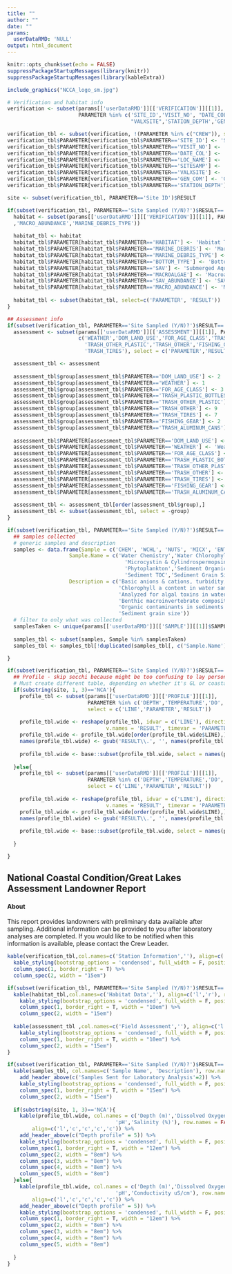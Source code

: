 ```yaml
---
title: ""
author: ""
date: ""
params:
  userDataRMD: 'NULL'
output: html_document
---
```



```r
knitr::opts_chunk$set(echo = FALSE)
suppressPackageStartupMessages(library(knitr))
suppressPackageStartupMessages(library(kableExtra))


```



```r

include_graphics("NCCA_logo_sm.jpg")

# Verification and habitat info
verification <- subset(params[['userDataRMD']][['VERIFICATION']][[1]], 
                       PARAMETER %in% c('SITE_ID','VISIT_NO', "DATE_COL","LOC_NAME",
                                        "VALXSITE",'STATION_DEPTH','GEN_COM','SITESAMP'))

verification_tbl <- subset(verification, !(PARAMETER %in% c("CREW")), select=c('PARAMETER','RESULT'))
verification_tbl$PARAMETER[verification_tbl$PARAMETER=='SITE_ID'] <- 'Site ID'
verification_tbl$PARAMETER[verification_tbl$PARAMETER=='VISIT_NO'] <- 'Visit Number'
verification_tbl$PARAMETER[verification_tbl$PARAMETER=='DATE_COL'] <- 'Sample Date'
verification_tbl$PARAMETER[verification_tbl$PARAMETER=='LOC_NAME'] <- 'Location'
verification_tbl$PARAMETER[verification_tbl$PARAMETER=='SITESAMP'] <- 'Site Sampled (Y/N)?'
verification_tbl$PARAMETER[verification_tbl$PARAMETER=='VALXSITE'] <- 'Sample Type'
verification_tbl$PARAMETER[verification_tbl$PARAMETER=='GEN_COM'] <- 'General Site Comments'
verification_tbl$PARAMETER[verification_tbl$PARAMETER=='STATION_DEPTH'] <- 'Station Depth (m)'

site <- subset(verification_tbl, PARAMETER=='Site ID')$RESULT


```

```r
if(subset(verification_tbl, PARAMETER=='Site Sampled (Y/N)?')$RESULT=='Y'){
  habitat <- subset(params[['userDataRMD']][['VERIFICATION']][[1]], PARAMETER %in% c('HABITAT','BOTTOM_TYPE','MARINE_DEBRIS','SAV','SAV_ABUNDANCE','MACROALGAE'
  ,'MACRO_ABUNDANCE','MARINE_DEBRIS_TYPE'))
 
  habitat_tbl <- habitat
  habitat_tbl$PARAMETER[habitat_tbl$PARAMETER=='HABITAT'] <- 'Habitat Type'
  habitat_tbl$PARAMETER[habitat_tbl$PARAMETER=='MARINE_DEBRIS'] <- 'Marine debris'
  habitat_tbl$PARAMETER[habitat_tbl$PARAMETER=='MARINE_DEBRIS_TYPE'] <- 'Marine debris type'
  habitat_tbl$PARAMETER[habitat_tbl$PARAMETER=='BOTTOM_TYPE'] <- 'Bottom type'
  habitat_tbl$PARAMETER[habitat_tbl$PARAMETER=='SAV'] <- 'Submerged Aquatic Vegetation (SAV)?'
  habitat_tbl$PARAMETER[habitat_tbl$PARAMETER=='MACROALGAE'] <- 'Macroalgae?'
  habitat_tbl$PARAMETER[habitat_tbl$PARAMETER=='SAV_ABUNDANCE'] <- 'SAV abundance'
  habitat_tbl$PARAMETER[habitat_tbl$PARAMETER=='MACRO_ABUNDANCE'] <- 'Macroalgae abundance'
  
  habitat_tbl <- subset(habitat_tbl, select=c('PARAMETER', 'RESULT'))
}
```

```r

## Assessment info
if(subset(verification_tbl, PARAMETER=='Site Sampled (Y/N)?')$RESULT=='Y'){
  assessment <- subset(params[['userDataRMD']][['ASSESSMENT']][[1]], PARAMETER %in% 
                       c('WEATHER','DOM_LAND_USE','FOR_AGE_CLASS','TRASH_PLASTIC_BOTTLES',
                         'TRASH_OTHER_PLASTIC','TRASH_OTHER','FISHING_GEAR','TRASH_ALUMINUM_CANS',
                         'TRASH_TIRES'), select = c('PARAMETER','RESULT'))

  assessment_tbl <- assessment
  
  assessment_tbl$group[assessment_tbl$PARAMETER=='DOM_LAND_USE'] <- 2
  assessment_tbl$group[assessment_tbl$PARAMETER=='WEATHER'] <- 1
  assessment_tbl$group[assessment_tbl$PARAMETER=='FOR_AGE_CLASS'] <- 3
  assessment_tbl$group[assessment_tbl$PARAMETER=='TRASH_PLASTIC_BOTTLES'] <- 5
  assessment_tbl$group[assessment_tbl$PARAMETER=='TRASH_OTHER_PLASTIC'] <- 6
  assessment_tbl$group[assessment_tbl$PARAMETER=='TRASH_OTHER'] <- 9
  assessment_tbl$group[assessment_tbl$PARAMETER=='TRASH_TIRES'] <- 7
  assessment_tbl$group[assessment_tbl$PARAMETER=='FISHING_GEAR'] <- 2
  assessment_tbl$group[assessment_tbl$PARAMETER=='TRASH_ALUMINUM_CANS'] <- 4
  
  assessment_tbl$PARAMETER[assessment_tbl$PARAMETER=='DOM_LAND_USE'] <- 'Shoreline dominant land use'
  assessment_tbl$PARAMETER[assessment_tbl$PARAMETER=='WEATHER'] <- 'Weather'
  assessment_tbl$PARAMETER[assessment_tbl$PARAMETER=='FOR_AGE_CLASS'] <- 'Shoreline forest age class'
  assessment_tbl$PARAMETER[assessment_tbl$PARAMETER=='TRASH_PLASTIC_BOTTLES'] <- 'Plastic bottle trash'
  assessment_tbl$PARAMETER[assessment_tbl$PARAMETER=='TRASH_OTHER_PLASTIC'] <- 'Other plastic trash'
  assessment_tbl$PARAMETER[assessment_tbl$PARAMETER=='TRASH_OTHER'] <- 'Other trash'
  assessment_tbl$PARAMETER[assessment_tbl$PARAMETER=='TRASH_TIRES'] <- 'Trash'
  assessment_tbl$PARAMETER[assessment_tbl$PARAMETER=='FISHING_GEAR'] <- 'Fishing gear trash'
  assessment_tbl$PARAMETER[assessment_tbl$PARAMETER=='TRASH_ALUMINUM_CANS'] <- 'Aluminum can trash'
  
  assessment_tbl <- assessment_tbl[order(assessment_tbl$group),]
  assessment_tbl <- subset(assessment_tbl, select = -group)
}
```

```r
if(subset(verification_tbl, PARAMETER=='Site Sampled (Y/N)?')$RESULT=='Y'){
  ## samples collected
  # generic samples and description
  samples <- data.frame(Sample = c('CHEM', 'WCHL', 'NUTS', 'MICX', 'ENTE','BENT','PHYT','SEDO','SEDX','SEDC','SEDG'),
                    Sample.Name = c('Water Chemistry','Water Chlorophyll a','Nutrients',
                                      'Microcystin & Cylindrospermopsin', 'Enterococci','Benthic Macroinvertebrates',
                                      'Phytoplankton','Sediment Organics','Sediment Toxicity',
                                      'Sediment TOC','Sediment Grain Size'),
                    Description = c('Basic anions & cations, turbidity, organic carbon, pH',
                                    'Chlorophyll a content in water sample','Phosphorus and nitrogen',
                                    'Analyzed for algal toxins in water','*E.coli* and enterococci',
                                    'Benthic macroinvertebrate composition','Algal species composition',
                                    'Organic contaminants in sediments', 'Sediments for toxicity testing','Sediment total organic carbon',
                                    'Sediment grain size'))
  # filter to only what was collected
  samplesTaken <- unique(params[['userDataRMD']][['SAMPLE']][[1]]$SAMPLE_TYPE)[!(unique(params[['userDataRMD']][['SAMPLE']][[1]]$SAMPLE_TYPE) %in% 'SAMP')]
  
  samples_tbl <- subset(samples, Sample %in% samplesTaken)
  samples_tbl <- samples_tbl[!duplicated(samples_tbl[, c('Sample.Name')]), c('Sample.Name','Description')]

}
```

```r
if(subset(verification_tbl, PARAMETER=='Site Sampled (Y/N)?')$RESULT=='Y'){
  ## Profile - skip secchi because might be too confusing to lay person
  # Must create different table, depending on whether it's GL or coastal
  if(substring(site, 1, 3)=='NCA'){
    profile_tbl <- subset(params[['userDataRMD']][['PROFILE']][[1]], 
                          PARAMETER %in% c('DEPTH','TEMPERATURE','DO','PH','SALINITY'),
                          select = c('LINE','PARAMETER','RESULT'))
    
    profile_tbl.wide <- reshape(profile_tbl, idvar = c('LINE'), direction = 'wide',
                                v.names = 'RESULT', timevar = 'PARAMETER')
    profile_tbl.wide <- profile_tbl.wide[order(profile_tbl.wide$LINE),]
    names(profile_tbl.wide) <- gsub('RESULT\\.', '', names(profile_tbl.wide))
    
    profile_tbl.wide <- base::subset(profile_tbl.wide, select = names(profile_tbl.wide) %in% c('DEPTH','DO','TEMPERATURE','PH','SALINITY'))
   
  }else{
    profile_tbl <- subset(params[['userDataRMD']][['PROFILE']][[1]], 
                          PARAMETER %in% c('DEPTH','TEMPERATURE','DO','PH','CONDUCTIVITY'),
                          select = c('LINE','PARAMETER','RESULT'))
    
    profile_tbl.wide <- reshape(profile_tbl, idvar = c('LINE'), direction = 'wide',
                                v.names = 'RESULT', timevar = 'PARAMETER')
    profile_tbl.wide <- profile_tbl.wide[order(profile_tbl.wide$LINE),]
    names(profile_tbl.wide) <- gsub('RESULT\\.', '', names(profile_tbl.wide))
    
    profile_tbl.wide <- base::subset(profile_tbl.wide, select = names(profile_tbl.wide) %in% c('DEPTH','DO','TEMPERATURE','PH','CONDUCTIVITY'))
   
  }

}
```

## National Coastal Condition/Great Lakes Assessment Landowner Report

#### About
This report provides landowners with preliminary data available after sampling. Additional information can be provided to you after laboratory analyses are completed. If you would like to be notified when this information is available, please contact the Crew Leader.



```r
kable(verification_tbl,col.names=c('Station Information',''), align=c('l','r'), row.names=F) %>%
  kable_styling(bootstrap_options = 'condensed', full_width = F, position = "left") %>%
  column_spec(1, border_right = T) %>%
  column_spec(2, width = "15em")

if(subset(verification_tbl, PARAMETER=='Site Sampled (Y/N)?')$RESULT=='Y'){
  kable(habitat_tbl,col.names=c('Habitat Data',''), align=c('l','r'), row.names=F) %>%
    kable_styling(bootstrap_options = 'condensed', full_width = F, position = "left") %>%
    column_spec(1, border_right = T, width = "10em") %>%
    column_spec(2, width = "15em")
  
  kable(assessment_tbl ,col.names=c('Field Assessment',''), align=c('l','r'), row.names=F) %>%
    kable_styling(bootstrap_options = 'condensed', full_width = F, position = "left") %>%
    column_spec(1, border_right = T, width = "10em") %>%
    column_spec(2, width = "15em")
}

```


```r
if(subset(verification_tbl, PARAMETER=='Site Sampled (Y/N)?')$RESULT=='Y'){
  kable(samples_tbl, col.names=c('Sample Name', 'Description'), row.names = FALSE, align=c('l','r')) %>%
    add_header_above(c('Samples Sent for Laboratory Analysis'=2)) %>%
    kable_styling(bootstrap_options = 'condensed', full_width = F, position = "float_left") %>%
    column_spec(1, border_right = T, width = "15em") %>%
    column_spec(2, width = "15em")
  
  if(substring(site, 1, 3)=='NCA'){
    kable(profile_tbl.wide, col.names = c('Depth (m)','Dissolved Oxygen (mg/L)','Temperature (C)',
                                   'pH','Salinity (%)'), row.names = FALSE, 
        align=c('l','c','c','c','c')) %>%
    add_header_above(c("Depth profile" = 5)) %>%
    kable_styling(bootstrap_options = 'condensed', full_width = F, position = "float_left") %>%
    column_spec(1, border_right = T, width = "12em") %>%
    column_spec(2, width = "8em") %>%
    column_spec(3, width = "8em") %>%
    column_spec(4, width = "8em") %>%
    column_spec(5, width = "8em")
  }else{
    kable(profile_tbl.wide, col.names = c('Depth (m)','Dissolved Oxygen (mg/L)','Temperature (C)',
                                   'pH','Conductivity uS/cm'), row.names = FALSE, 
        align=c('l','c','c','c','c')) %>%
    add_header_above(c("Depth profile" = 5)) %>%
    kable_styling(bootstrap_options = 'condensed', full_width = F, position = "float_left") %>%
    column_spec(1, border_right = T, width = "12em") %>%
    column_spec(2, width = "8em") %>%
    column_spec(3, width = "8em") %>%
    column_spec(4, width = "8em") %>%
    column_spec(5, width = "8em")
    
  }
}
```


